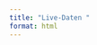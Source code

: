 ```yaml
---
title: "Live-Daten "
format: html
---
```



<div class="iframe-wrap">
  <iframe id="data-iframe"
          loading="lazy"
          width="100%"
          height="900"
          style="border:0"
          referrerpolicy="no-referrer">
  </iframe>
</div>

<script>
(function () {
  function siteRoot() {
    // z.B. https://gisma.github.io/mikrotik-burgwald/  → "/mikrotik-burgwald/"
    // lokal: http://localhost:xxxx/ → "/"
    const parts = location.pathname.split("/").filter(Boolean);
    if (location.host.endsWith("github.io") && parts.length >= 1) {
      // owner.github.io/<repo>/...
      return "/" + parts[0] + "/";
    }
    // eigene Domain oder lokales Preview
    return "/";
  }
  function setSrc() {
    const root = siteRoot();
    // Cachebuster hilft, wenn Pages hart cached
    const v = Date.now().toString(36);
    document.getElementById("data-iframe").src = root + "data/data.html?v=" + v;
  }
  function resizeIframe(el) {
    try {
      const d = el.contentDocument || el.contentWindow.document;
      const h = Math.max(
        d.body.scrollHeight || 0,
        d.documentElement.scrollHeight || 0,
        600
      );
      el.style.height = (h + 20) + "px";
    } catch (e) { /* cross-origin: ignoriere */ }
  }
  document.addEventListener("DOMContentLoaded", function () {
    const ifr = document.getElementById("data-iframe");
    setSrc();
    ifr.addEventListener("load", () => resizeIframe(ifr));
  });
})();
</script>

<style>
.iframe-wrap { width: 100%; }
.iframe-wrap iframe { width: 100%; display: block; }
</style>
